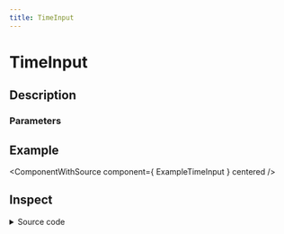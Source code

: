 ```yaml
---
title: TimeInput
---
```



# TimeInput

## Description

<ComponentDescription name="TimeInput" />

### Parameters

<ComponentParameters name="TimeInput" />

## Example

<ComponentWithSource component={ ExampleTimeInput } centered />

## Inspect

<details>
    <summary>Source code</summary>
    <ComponentSource 
        package="@enterwell/react-ui" 
        directory="TimeInput" 
        name="TimeInput"
    />
</details>